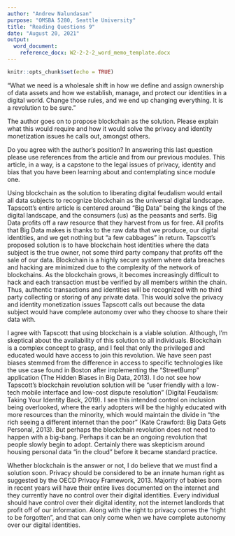 ```yaml
---
author: "Andrew Nalundasan"
purpose: "OMSBA 5280, Seattle University"
title: "Reading Questions 9"
date: "August 20, 2021"
output: 
  word_document:
    reference_docx: W2-2-2-2_word_memo_template.docx
---
```


```r
knitr::opts_chunk$set(echo = TRUE)
```

"What we need is a wholesale shift in how we define and assign ownership of data assets and how we establish, manage, and protect our identities in a digital world. Change those rules, and we end up changing everything. It is a revolution to be sure."

The author goes on to propose blockchain as the solution. Please explain what this would require and how it would solve the privacy and identity monetization issues he calls out, amongst others.

Do you agree with the author's position?  In answering this last question please use references from the article and from our previous modules. This article, in a way, is a capstone to the legal issues of privacy, identity and bias that you have been learning about and contemplating since module one.


Using blockchain as the solution to liberating digital feudalism would entail all data subjects to recognize blockchain as the universal digital landscape. Tapscott's entire article is centered around "Big Data" being the kings of the digital landscape, and the consumers (us) as the peasants and serfs. Big Data profits off a raw resource that they harvest from us for free. All profits that Big Data makes is thanks to the raw data that we produce, our digital identities, and we get nothing but "a few cabbages" in return. Tapscott's proposed solution is to have blockchain host identities where the data subject is the true owner, not some third party company that profits off the sale of our data. Blockchain is a highly secure system where data breaches and hacking are minimized due to the complexity of the network of blockchains. As the blockchain grows, it becomes increasingly difficult to hack and each transaction must be verified by all members within the chain. Thus, authentic transactions and identities will be recognized with no third party collecting or storing of any private data. This would solve the privacy and identity monetization issues Tapscott calls out because the data subject would have complete autonomy over who they choose to share their data with.  

I agree with Tapscott that using blockchain is a viable solution. Although, I'm skeptical about the availability of this solution to all individuals. Blockchain is a complex concept to grasp, and I feel that only the privileged and educated would have access to join this revolution. We have seen past biases stemmed from the difference in access to specific technologies like the use case found in Boston after implementing the "StreetBump" application (The Hidden Biases in Big Data, 2013). I do not see how Tapscott's blockchain revolution solution will be "user friendly with a low-tech mobile interface and low-cost dispute resolution" (Digital Feudalism: Taking Your Identity Back, 2019). I see this intended control on inclusion being overlooked, where the early adopters will be the highly educated with more resources than the minority, which would maintain the divide in "the rich seeing a different internet than the poor" (Kate Crawford: Big Data Gets Personal, 2013). But perhaps the blockchain revolution does not need to happen with a big-bang. Perhaps it can be an ongoing revolution that people slowly begin to adopt. Certainly there was skepticism around housing personal data "in the cloud" before it became standard practice. 

Whether blockchain is the answer or not, I do believe that we must find a solution soon. Privacy should be considered to be an innate human right as suggested by the OECD Privacy Framework, 2013. Majority of babies born in recent years will have their entire lives documented on the internet and they currently have no control over their digital identities. Every individual should have control over their digital identity, not the internet landlords that profit off of our information. Along with the right to privacy comes the "right to be forgotten", and that can only come when we have complete autonomy over our digital identities. 


